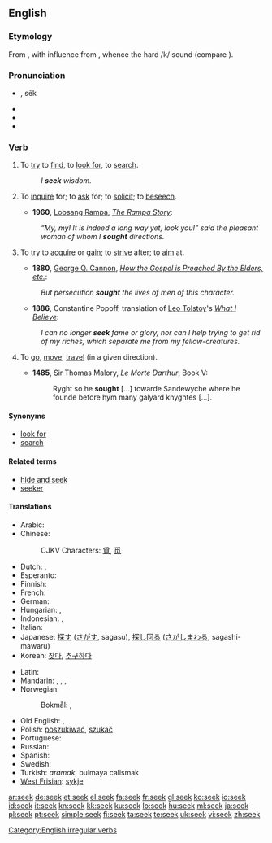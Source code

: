{{also|sek}}
==English==

===Etymology===
From {{etyl|ang|en}} {{term|secan|sēċan|lang=ang}}, with influence from {{etyl|non|en}} {{term|sœkja|lang=non}}, whence the hard /k/ sound (compare {{term|beseech|lang=en}}).

===Pronunciation===
* {{IPA|/si:k/}}, sēk
* {{audio|en-us-seek.ogg|Audio (US)}}
* {{homophones|Sikh}}
* {{rhymes|iːk}}

===Verb===
{{en-verb|seeks|seeking|sought}}

# {{transitive}} To [[try]] to [[find]], to [[look for]], to [[search]].
#: ''I '''seek''' wisdom.''
# {{transitive}} To [[inquire]] for; to [[ask]] for; to [[solicit]]; to [[beseech]].
#* '''1960''', [[w:Lobsang Rampa|Lobsang Rampa]], ''[[s:The Rampa Story/Chapter Nine|The Rampa Story]]'':
#: ''“My, my! It is indeed a long way yet, look you!” said the pleasant woman of whom I '''sought''' directions.''
# {{transitive}} To try to [[acquire]] or [[gain]]; to [[strive]] after; to [[aim]] at.
#* '''1880''', [[w:George Q. Cannon|George Q. Cannon]], ''[[s:Journal of Discourses/Volume 23/How the Gospel is Preached By the Elders, etc.|How the Gospel is Preached By the Elders, etc.]]'':
#: ''But persecution '''sought''' the lives of men of this character.''
#* '''1886''', Constantine Popoff, translation of [[w:Leo Tolstoy|Leo Tolstoy]]'s ''[[s:What I Believe (Tolstoy)/Chapter 12|What I Believe]]'':
#: ''I can no longer '''seek''' fame or glory, nor can I help trying to get rid of my riches, which separate me from my fellow-creatures.''
# {{intransitive|obsolete}} To [[go]], [[move]], [[travel]] (in a given direction).
#*'''1485''', Sir Thomas Malory, ''Le Morte Darthur'', Book V:
#*:Ryght so he '''sought''' [...] towarde Sandewyche where he founde before hym many galyard knyghtes [...].

====Synonyms====
* [[look for]]
* [[search]]

====Related terms====
* [[hide and seek]]
* [[seeker]]

====Translations====
{{trans-top|to try to find}}
* Arabic: {{t+|ar|بحث|tr=báHatha|sc=Arab}}
* Chinese:
*: CJKV Characters: [[覓]], [[觅]]
* Dutch: {{t+|nl|zoeken}}, {{t+|nl|nastreven}}
* Esperanto: {{t+|eo|serĉi|xs=Esperanto}}
* Finnish: {{t+|fi|etsiä}}
* French: {{t+|fr|chercher}}
* German: {{t+|de|suchen}}
* Hungarian: {{t+|hu|keres}}, {{t+|hu|kutat}}
* Indonesian: {{t+|id|cari|alt=mencari|xs=Indonesian}}, {{t+|id|cari|alt=mencari-cari|xs=Indonesian}}
* Italian: {{t+|it|cercare}}
* Japanese: [[探す]] ([[さがす]], sagasu), [[探し回る]] ([[さがしまわる]], sagashi-mawaru)
* Korean: [[찾다]], [[추구하다]]
{{trans-mid}}
* Latin: {{t-|la|quaerere}}
* Mandarin: {{zh-tsp|找尋|找寻|zhǎoxún}}, {{zh-tsp|尋找|寻找|xúnzhǎo}}, {{zh-zh-p|搜索|sōusuǒ}}, {{zh-zh-p|找|zhǎo}}
* Norwegian:
*: Bokmål: {{t|no|søke}}, {{t|no|lete}}
* Old English: {{t-|ang|secan|alt=sēċan|xs=Old English}}, {{t-|ang|neosian|alt=nēosian|xs=Old English}}
* Polish: [[poszukiwać]], [[szukać]]
* Portuguese: {{t+|pt|procurar}}
* Russian: {{t+|ru|искать|tr=iskát'|sc=Cyrl}}
* Spanish: {{t+|es|buscar}}
* Swedish: {{t+|sv|söka}}
* Turkish: ''aramak'', bulmaya calismak
* [[West Frisian]]: [[sykje]]
{{trans-bottom}}

[[Category:English irregular verbs]]

[[ar:seek]]
[[de:seek]]
[[et:seek]]
[[el:seek]]
[[fa:seek]]
[[fr:seek]]
[[gl:seek]]
[[ko:seek]]
[[io:seek]]
[[id:seek]]
[[it:seek]]
[[kn:seek]]
[[kk:seek]]
[[ku:seek]]
[[lo:seek]]
[[hu:seek]]
[[ml:seek]]
[[ja:seek]]
[[pl:seek]]
[[pt:seek]]
[[simple:seek]]
[[fi:seek]]
[[ta:seek]]
[[te:seek]]
[[uk:seek]]
[[vi:seek]]
[[zh:seek]]